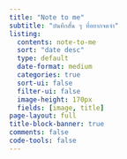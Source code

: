 ```yaml
---
title: "Note to me"
subtitle: "บันทึกสั้น ๆ ที่อยากจดจำ"
listing:
  contents: note-to-me
  sort: "date desc"
  type: default
  date-format: medium
  categories: true
  sort-ui: false
  filter-ui: false
  image-height: 170px
  fields: [image, title]
page-layout: full
title-block-banner: true
comments: false
code-tools: false
---
```

